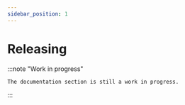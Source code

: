 ```yaml
---
sidebar_position: 1
---
```


# Releasing

:::note "Work in progress"

    The documentation section is still a work in progress.

:::
